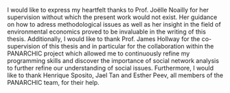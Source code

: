 I would like to express my heartfelt thanks to Prof. Joëlle Noailly for
her supervision without which the present work would not exist. Her guidance
on how to adress methodological issues as well as her insight in the field
of environmental economics proved to be invaluable in the writing of this
thesis.
Additionally, I would like to thank Prof. James Hollway for the co-supervision
of this thesis and in particular for the collaboration within the PANARCHIC project
which allowed me to continuously refine my programming skills and discover the
importance of social network analysis to further refine our understanding
of social issues.
Furthermore, I would like to thank Henrique Sposito, Jael Tan and Esther
Peev, all members of the PANARCHIC team, for their help.

\begin{flushright}
Bernhard Bieri \\
Geneva Graduate Institute \\
30 June 2022
\end{flushright}
